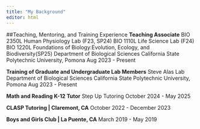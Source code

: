 ```yaml
---
title: "My Background"
editor: html
---
```

##Teaching, Mentoring, and Training Experience
**Teaching Associate**
BIO 2350L Human Physiology Lab (F23, SP24)
BIO 1110L Life Science Lab (F24)
BIO 1220L Foundations of Biology:Evolution, Ecology, and Biodiversity(SP25)
Department of Biological Sciences
California State Polytechnic University, Pomona
Aug 2023 - Present

**Training of Graduate and Undergraduate Lab Members**
Steve Alas Lab
Department of Biological Sciences
California State Polytechnic University, Pomona
Aug 2023 - Present 

**Math and Reading K-12 Tutor**
Step Up Tutoring 
October 2024 - May 2025

**CLASP Tutoring  | Claremont, CA**
October 2022 - December 2023

**Boys and Girls Club | La Puente, CA**
March 2019 - May 2019





